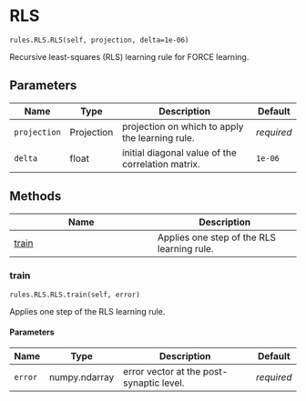# RLS { #water_tank.rules.RLS.RLS }

`rules.RLS.RLS(self, projection, delta=1e-06)`

Recursive least-squares (RLS) learning rule for FORCE learning.

## Parameters

| Name         | Type       | Description                                       | Default    |
|--------------|------------|---------------------------------------------------|------------|
| `projection` | Projection | projection on which to apply the learning rule.   | _required_ |
| `delta`      | float      | initial diagonal value of the correlation matrix. | `1e-06`    |

## Methods

| Name | Description |
| --- | --- |
| [train](#water_tank.rules.RLS.RLS.train) | Applies one step of the RLS learning rule. |

### train { #water_tank.rules.RLS.RLS.train }

`rules.RLS.RLS.train(self, error)`

Applies one step of the RLS learning rule.

#### Parameters

| Name    | Type          | Description                              | Default    |
|---------|---------------|------------------------------------------|------------|
| `error` | numpy.ndarray | error vector at the post-synaptic level. | _required_ |